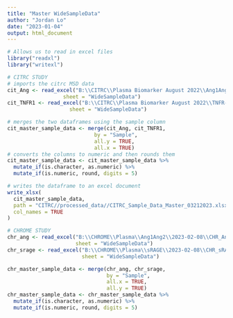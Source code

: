 ```yaml
---
title: "Master WideSampleData"
author: "Jordan Lo"
date: "2023-01-04"
output: html_document
---
```


```r
# Allows us to read in excel files 
library("readxl")
library("writexl")
```

```r
# CITRC STUDY
# imports the citrc MSD data
cit_Ang <- read_excel("B:\\CITRC\\Plasma Biomarker August 2022\\Ang1Ang2\\CIT_Ang1Ang2_ALL_PLATES_ANALYZED.xlsx",
                  sheet = "WideSampleData")
cit_TNFR1 <- read_excel("B:\\CITRC\\Plasma Biomarker August 2022\\TNFR-1\\CIT_TNFR1_ALL_PLATES_ANALYZED.xlsx",
                    sheet = "WideSampleData")

# merges the two dataframes using the sample column
cit_master_sample_data <- merge(cit_Ang, cit_TNFR1, 
                            by = "Sample", 
                            all.y = TRUE,
                            all.x = TRUE)
# converts the columns to numeric and then rounds them
cit_master_sample_data <- cit_master_sample_data %>%
  mutate_if(is.character, as.numeric) %>%
  mutate_if(is.numeric, round, digits = 5)

# writes the dataframe to an excel document
write_xlsx(
  cit_master_sample_data,
  path = "CITRC//processed_data//CITRC_Sample_Data_Master_03212023.xlsx",
  col_names = TRUE
)
```

```r
# CHROME STUDY
chr_ang <- read_excel("B:\\CHROME\\Plasma\\Ang1Ang2\\2023-02-08\\CHR_Ang1Ang2_20230209_ALL_PLATES_ANALYZED.xlsx",
                      sheet = "WideSampleData")
chr_srage <- read_excel("B:\\CHROME\\Plasma\\sRAGE\\2023-02-08\\CHR_sRAGE_20230213_ALL_PLATES_ANALYZED.xlsx",
                        sheet = "WideSampleData")

chr_master_sample_data <- merge(chr_ang, chr_srage,
                                by = "Sample",
                                all.x = TRUE,
                                all.y = TRUE)
chr_master_sample_data <- chr_master_sample_data %>%
  mutate_if(is.character, as.numeric) %>%
  mutate_if(is.numeric, round, digits = 5)

```

